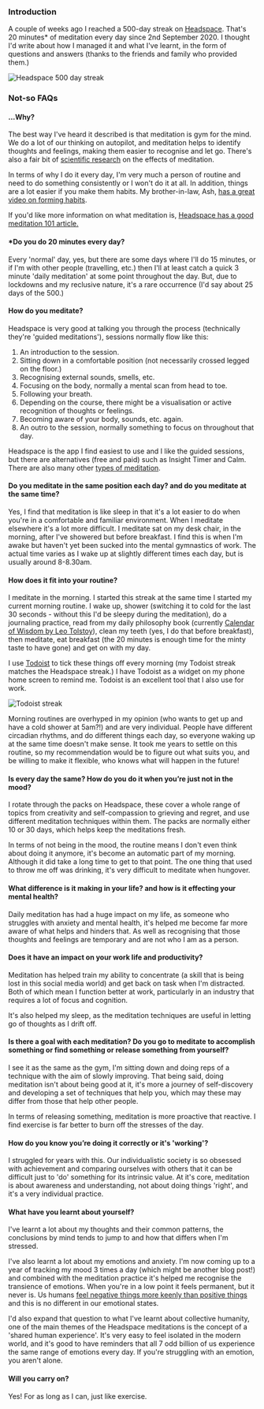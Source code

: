 


### Introduction

A couple of weeks ago I reached a 500-day streak on [Headspace](https://www.headspace.com/). That's 20 minutes\* of meditation every day since 2nd September 2020. I thought I'd write about how I managed it and what I've learnt, in the form of questions and answers (thanks to the friends and family who provided them.)

<Image alt="Headspace 500 day streak" src={headspace} width={400} height={500} />

### Not-so FAQs

#### ...Why?

The best way I've heard it described is that meditation is gym for the mind. We do a lot of our thinking on autopilot, and meditation helps to identify thoughts and feelings, making them easier to recognise and let go. There's also a fair bit of [scientific research](https://www.nccih.nih.gov/health/meditation-in-depth) on the effects of meditation.

In terms of why I do it every day, I'm very much a person of routine and need to do something consistently or I won't do it at all. In addition, things are a lot easier if you make them habits. My brother-in-law, Ash, [has a great video on forming habits](https://www.youtube.com/watch?v=FIjGND9P-DU).

If you'd like more information on what meditation is, [Headspace has a good meditation 101 article.](https://www.headspace.com/meditation-101/what-is-meditation)

#### \*Do you do 20 minutes every day?

Every 'normal' day, yes, but there are some days where I'll do 15 minutes, or if I'm with other people (travelling, etc.) then I'll at least catch a quick 3 minute 'daily meditation' at some point throughout the day. But, due to lockdowns and my reclusive nature, it's a rare occurrence (I'd say about 25 days of the 500.)

#### How do you meditate?

Headspace is very good at talking you through the process (technically they're 'guided meditations'), sessions normally flow like this:

1. An introduction to the session.
2. Sitting down in a comfortable position (not necessarily crossed legged on the floor.)
3. Recognising external sounds, smells, etc.
4. Focusing on the body, normally a mental scan from head to toe.
5. Following your breath.
6. Depending on the course, there might be a visualisation or active recognition of thoughts or feelings.
7. Becoming aware of your body, sounds, etc. again.
8. An outro to the session, normally something to focus on throughout that day.

Headspace is the app I find easiest to use and I like the guided sessions, but there are alternatives (free and paid) such as Insight Timer and Calm. There are also many other [types of meditation](https://www.everydayhealth.com/meditation/types/).

#### Do you meditate in the same position each day? and do you meditate at the same time?

Yes, I find that meditation is like sleep in that it's a lot easier to do when you're in a comfortable and familiar environment. When I meditate elsewhere it's a lot more difficult. I meditate sat on my desk chair, in the morning, after I've showered but before breakfast. I find this is when I'm awake but haven't yet been sucked into the mental gymnastics of work. The actual time varies as I wake up at slightly different times each day, but is usually around 8-8.30am.

#### How does it fit into your routine?

I meditate in the morning. I started this streak at the same time I started my current morning routine. I wake up, shower (switching it to cold for the last 30 seconds - without this I'd be sleepy during the meditation), do a journaling practice, read from my daily philosophy book (currently [Calendar of Wisdom by Leo Tolstoy](https://www.goodreads.com/book/show/12419.A_Calendar_of_Wisdom)), clean my teeth (yes, I do that before breakfast), then meditate, eat breakfast (the 20 minutes is enough time for the minty taste to have gone) and get on with my day.

I use [Todoist](https://todoist.com/app/) to tick these things off every morning (my Todoist streak matches the Headspace streak.) I have Todoist as a widget on my phone home screen to remind me. Todoist is an excellent tool that I also use for work.

<Image alt="Todoist streak" src={todoist} width={400} height={500} />

Morning routines are overhyped in my opinion (who wants to get up and have a cold shower at 5am?!) and are very individual. People have different circadian rhythms, and do different things each day, so everyone waking up at the same time doesn't make sense. It took me years to settle on this routine, so my recommendation would be to figure out what suits you, and be willing to make it flexible, who knows what will happen in the future!

#### Is every day the same? How do you do it when you’re just not in the mood?

I rotate through the packs on Headspace, these cover a whole range of topics from creativity and self-compassion to grieving and regret, and use different meditation techniques within them. The packs are normally either 10 or 30 days, which helps keep the meditations fresh.

In terms of not being in the mood, the routine means I don't even think about doing it anymore, it's become an automatic part of my morning. Although it did take a long time to get to that point. The one thing that used to throw me off was drinking, it's very difficult to meditate when hungover.

#### What difference is it making in your life? and how is it effecting your mental health?

Daily meditation has had a huge impact on my life, as someone who struggles with anxiety and mental health, it's helped me become far more aware of what helps and hinders that. As well as recognising that those thoughts and feelings are temporary and are not who I am as a person.

#### Does it have an impact on your work life and productivity?

Meditation has helped train my ability to concentrate (a skill that is being lost in this social media world) and get back on task when I'm distracted. Both of which mean I function better at work, particularly in an industry that requires a lot of focus and cognition.

It's also helped my sleep, as the meditation techniques are useful in letting go of thoughts as I drift off.

#### Is there a goal with each meditation? Do you go to meditate to accomplish something or find something or release something from yourself?

I see it as the same as the gym, I'm sitting down and doing reps of a technique with the aim of slowly improving. That being said, doing meditation isn't about being good at it, it's more a journey of self-discovery and developing a set of techniques that help you, which may these may differ from those that help other people.

In terms of releasing something, meditation is more proactive that reactive. I find exercise is far better to burn off the stresses of the day.

#### How do you know you’re doing it correctly or it's 'working'?

I struggled for years with this. Our individualistic society is so obsessed with achievement and comparing ourselves with others that it can be difficult just to 'do' something for its intrinsic value. At it's core, meditation is about awareness and understanding, not about doing things 'right', and it's a very individual practice.

#### What have you learnt about yourself?

I've learnt a lot about my thoughts and their common patterns, the conclusions by mind tends to jump to and how that differs when I'm stressed.

I've also learnt a lot about my emotions and anxiety. I'm now coming up to a year of tracking my mood 3 times a day (which might be another blog post!) and combined with the meditation practice it's helped me recognise the transience of emotions. When you're in a low point it feels permanent, but it never is. Us humans [feel negative things more keenly than positive things](https://en.wikipedia.org/wiki/Negativity_bias) and this is no different in our emotional states.

I'd also expand that question to what I've learnt about collective humanity, one of the main themes of the Headspace meditations is the concept of a 'shared human experience'. It's very easy to feel isolated in the modern world, and it's good to have reminders that all 7 odd billion of us experience the same range of emotions every day. If you're struggling with an emotion, you aren't alone.

#### Will you carry on?

Yes! For as long as I can, just like exercise.

